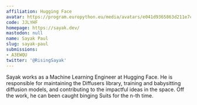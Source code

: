 ```yaml
---
affiliation: Hugging Face
avatar: https://program.europython.eu/media/avatars/e041d9365863d211e7cded4b128fb2c0_0mUNoVg.jpg
code: JJLYHF
homepage: https://sayak.dev/
mastodon: null
name: Sayak Paul
slug: sayak-paul
submissions:
- A3EWQU
twitter: '@RisingSayak'
---
```


Sayak works as a Machine Learning Engineer at Hugging Face. He is responsible for maintaining the Diffusers library, training and babysitting diffusion models, and contributing to the impactful ideas in the space. Off the work, he can been caught binging Suits for the n-th time.
